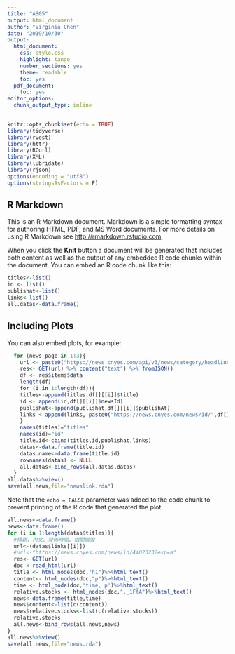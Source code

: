 ```yaml
---
title: "AS05"
output: html_document
author: "Virginia Chen"
date: "2019/10/30"
output:
  html_document:
    css: style.css
    highlight: tango
    number_sections: yes
    theme: readable
    toc: yes
  pdf_document:
    toc: yes
editor_options:
  chunk_output_type: inline
---
```


```r
knitr::opts_chunk$set(echo = TRUE)
library(tidyverse)
library(rvest)
library(httr)
library(RCurl)
library(XML)
library(lubridate)
library(rjson)
options(encoding = "utf8")
options(stringsAsFactors = F)
```

## R Markdown

This is an R Markdown document. Markdown is a simple formatting syntax for authoring HTML, PDF, and MS Word documents. For more details on using R Markdown see <http://rmarkdown.rstudio.com>.

When you click the **Knit** button a document will be generated that includes both content as well as the output of any embedded R code chunks within the document. You can embed an R code chunk like this:

```r
titles<-list()
id <- list()
publishat<-list()
links<-list()
all.datas<-data.frame()
```

## Including Plots

You can also embed plots, for example:

```r
  for (news_page in 1:3){
    url <- paste0("https://news.cnyes.com/api/v3/news/category/headline?limit=30&startAt=1571414400&endAt=1572364799&page=",news_page)
    res<- GET(url) %>% content("text") %>% fromJSON()
    df <- res$items$data
    length(df)
    for (i in 1:length(df)){
    titles<-append(titles,df[][[i]]$title)
    id <- append(id,df[][[i]]$newsId)
    publishat<-append(publishat,df[][[i]]$publishAt)
    links <-append(links, paste0("https://news.cnyes.com/news/id/",df[][[i]]$newsId,"?exp=a"))
    }
    names(titles)="titles"
    names(id)="id"
    title.id<-cbind(titles,id,publishat,links)
    datas<-data.frame(title.id)
    datas.name<-data.frame(title.id)
    rownames(datas) <- NULL
    all.datas<-bind_rows(all.datas,datas)
  }
all.datas%>%view()
save(all.news,file="newslink.rda")


```

Note that the `echo = FALSE` parameter was added to the code chunk to prevent printing of the R code that generated the plot.
```r
all.news<-data.frame()
news<-data.frame()
for (i in 1:length(datas$titles)){
  #標題、內文、發佈時間、相關個股
  url<-(datas$links[[i]])
  #url<-"https://news.cnyes.com/news/id/4402323?exp=a"
  res<- GET(url)
  doc <-read_html(url)
  title <- html_nodes(doc,"h1")%>%html_text()
  content<- html_nodes(doc,"p")%>%html_text()
  time <- html_node(doc,'time, p')%>%html_text()
  relative.stocks <- html_nodes(doc,"._1FfA")%>%html_text()
  news<-data.frame(title,time)
  news$content<-list(c(content))
  news$relative.stocks<-list(c(relative.stocks))
  relative.stocks
  all.news<-bind_rows(all.news,news)
}
all.news%>%view()
save(all.news,file="news.rda")

```
